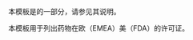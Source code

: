 {{Documentation subpage}}
本模板是{{tl|Chembox}}的一部分，请参见其说明。

本模板用于列出药物在欧（EMEA）美（FDA）的许可证。

<includeonly>
[[Category:化学信息框模板|{{PAGENAME}}]]
</includeonly>